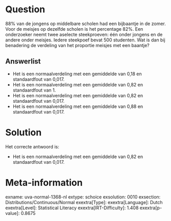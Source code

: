 Question
========

88% van de jongens op middelbare scholen had een bijbaantje in de zomer.
Voor de meisjes op dezelfde scholen is het percentage 82%. Een
onderzoeker neemt twee aselecte steekproeven: één onder jongens en de
andere onder meisjes. Iedere steekpoef bevat 500 studenten. Wat is dan
bij benadering de verdeling van het proportie meisjes met een baantje?

Answerlist
----------

* Het is een normaalverdeling met een gemiddelde van 0,18 en standaardfout van 0,017.
* Het is een normaalverdeling met een gemiddelde van 0,82 en standaardfout van 1.
* Het is een normaalverdeling met een gemiddelde van 0,82 en standaardfout van 0,017.
* Het is een normaalverdeling met een gemiddelde van 0,88 en standaardfout van 0,017.

Solution
========

Het correcte antwoord is: 

* Het is een normaalverdeling met een gemiddelde van 0,82 en standaardfout van 0,017.

Meta-information
================
exname: uva-normal-1368-nl
extype: schoice
exsolution: 0010
exsection: Distributions/Continuous/Normal
exextra[Type]: 
exextra[Language]: Dutch
exextra[Level]: Statistical Literacy
exextra[IRT-Difficulty]: 1.408
exextra[p-value]: 0.8675
